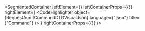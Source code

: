 
<SegmentedContainer
  leftElement={<RequestAuditCommandDTODesc />}
  leftContainerProps={{}}
  rightElement={
    <CodeHighlighter
      object={RequestAuditCommandDTOVisualJson}
      language={"json"}
      title={"Command"}
    />
  }
  rightContainerProps={{}}
/>
